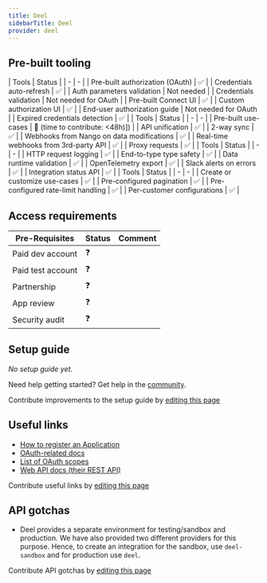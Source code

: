 ```yaml
---
title: Deel
sidebarTitle: Deel
provider: deel
---
```




<Overview />

## Pre-built tooling

<AccordionGroup>
<Accordion title="✅ Authorization">
| Tools | Status |
| - | - |
| Pre-built authorization (OAuth) | ✅ |
| Credentials auto-refresh | ✅ |
| Auth parameters validation | Not needed |
| Credentials validation | Not needed for OAuth |
| Pre-built Connect UI | ✅ |
| Custom authorization UI | ✅ |
| End-user authorization guide | Not needed for OAuth |
| Expired credentials detection | ✅ |
</Accordion>
<Accordion title="✅ Read & write data">
| Tools | Status |
| - | - |
| Pre-built use-cases | 🚫 (time to contribute: &lt;48h)]) |
| API unification | ✅ |
| 2-way sync | ✅ |
| Webhooks from Nango on data modifications | ✅ |
| Real-time webhooks from 3rd-party API | ✅ |
| Proxy requests | ✅ |
</Accordion>
<Accordion title="✅ Observability & data quality">
| Tools | Status |
| - | - |
| HTTP request logging | ✅ |
| End-to-type type safety | ✅ |
| Data runtime validation | ✅ |
| OpenTelemetry export | ✅ |
| Slack alerts on errors | ✅ |
| Integration status API | ✅ |
</Accordion>
<Accordion title="✅ Customization">
| Tools | Status |
| - | - |
| Create or customize use-cases | ✅ |
| Pre-configured pagination | ✅ |
| Pre-configured rate-limit handling | ✅ |
| Per-customer configurations | ✅ |
</Accordion>
</AccordionGroup>

<PreBuiltUseCases />

## Access requirements
| Pre-Requisites | Status | Comment|
| - | - | - |
| Paid dev account | ❓ |  |
| Paid test account | ❓ |  |
| Partnership | ❓ | |
| App review | ❓ |  |
| Security audit | ❓ | |


## Setup guide

_No setup guide yet._

<Tip>Need help getting started? Get help in the [community](https://nango.dev/slack).</Tip>

<Note>Contribute improvements to the setup guide by [editing this page](https://github.com/nangohq/nango/tree/master/docs-v2/integrations/all/deel.mdx)</Note>


## Useful links

-   [How to register an Application](https://developer.deel.com/docs/oauth2-apps#create-an-app)
-   [OAuth-related docs](https://developer.deel.com/docs/oauth2)
-   [List of OAuth scopes](https://developer.deel.com/docs/scopes-1)
-   [Web API docs (their REST API)](https://developer.deel.com/docs)

<Note>Contribute useful links by [editing this page](https://github.com/nangohq/nango/tree/master/docs-v2/integrations/all/deel.mdx)</Note>

## API gotchas

-   Deel provides a separate environment for testing/sandbox and production. We have also provided two different providers for this purpose. Hence, to create an integration for the sandbox, use `deel-sandbox` and for production use `deel`.

<Note>Contribute API gotchas by [editing this page](https://github.com/nangohq/nango/tree/master/docs-v2/integrations/all/deel.mdx)</Note>
